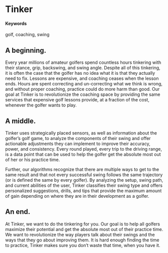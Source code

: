 # Tinker {#fours-not-fores}

#### Keywords

golf, coaching, swing

## A beginning.

Every year millions of amateur golfers spend countless hours tinkering with their stance, grip, backswing, and swing angle. Despite all of this tinkering, it is often the case that the golfer has no idea what it is that they actually need to fix. Lessons are expensive, and coaching ceases when the lesson ends. Hours are spent correcting and un-correcting what we think is wrong, and without proper coaching, practice could do more harm than good. Our goal at Tinker is to revolutionize the coaching space by providing the same services that expensive golf lessons provide, at a fraction of the cost, whenever the golfer wants to play.

## A middle.

Tinker uses strategically placed sensors, as well as information about the golfer’s golf game, to analyze the components of their swing and offer actionable adjustments they can implement to improve their accuracy, power, and consistency. Every round played, every trip to the driving range, is a data point that can be used to help the golfer get the absolute most out of her or his practice time.  

Further, our algorithms recognize that there are multiple ways to get to the same result and that not every successful swing follows the same trajectory (or is defined the same by every golfer). By analyzing the setup, swing path, and current abilities of the user, Tinker classifies their swing type and offers personalized suggestions, drills, and tips that provide the maximum amount of gain depending on where they are in their development as a golfer. 


## An end.

At Tinker, we want to do the tinkering for you. Our goal is to help all golfers maximize their potential and get the absolute most out of their practice time. We want to revolutionize the way players talk about their swings and the ways that they go about improving them. It is hard enough finding the time to practice, Tinker makes sure you don’t waste that time, when you have it. 
